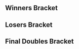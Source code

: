 {{DISPLAYTITLE:Smash Valley VII: ''Melee'' Doubles Bracket}}{{SetGame|melee}}
{{Tabs static
|name1=Overview
|link1=Smash Valley/VII/Melee
|name2=Singles Pools
|link2=Smash Valley/VII/Melee/Singles Pools
|name3=Singles Bracket
|link3=Smash Valley/VII/Melee/Singles Bracket
|name4=Doubles Bracket
|link4=Smash Valley/VII/Melee/Doubles Bracket
|This=4
}}
==Winners Bracket==
{{64DEDoublesWBracketA
|column-width=180
<!-- ROUND 1 -->
|r1m1t1p1=Swedish Delight |r1m1t1p1flag=us
|r1m1t1p2=Hungrybox |r1m1t1p2flag=us |r1m1t1score={{win}}
|r1m1t2p1=Bye |r1m1t2p1flag=
|r1m1t2p2=Bye |r1m1t2p2flag= |r1m1t2score=
|r1m1win=1

|r1m2t1p1=Puddle |r1m2t1p1flag=us
|r1m2t1p2=DudeMatt |r1m2t1p2flag=us |r1m2t1score=2
|r1m2t2p1=BHox |r1m2t2p1flag=us
|r1m2t2p2=Rose |r1m2t2p2flag=us |r1m2t2score=0
|r1m2win=1

|r1m3t1p1=Papa |r1m3t1p1flag=us
|r1m3t1p2=Vincessant |r1m3t1p2flag=us |r1m3t1score=2
|r1m3t2p1=Hopy |r1m3t2p1flag=us
|r1m3t2p2=Arkhipov |r1m3t2p2flag=us |r1m3t2score=0
|r1m3win=1

|r1m4t1p1=JBash |r1m4t1p1flag=us
|r1m4t1p2=MoG |r1m4t1p2flag=us |r1m4t1score=2
|r1m4t2p1=Spork |r1m4t2p1flag=us
|r1m4t2p2=Clean |r1m4t2p2flag=us |r1m4t2score=0
|r1m4win=1

|r1m5t1p1=mayb |r1m5t1p1flag=us
|r1m5t1p2=iBDW |r1m5t1p2flag=us |r1m5t1score={{win}}
|r1m5t2p1=Bye |r1m5t2p1flag=
|r1m5t2p2=Bye |r1m5t2p2flag= |r1m5t2score=
|r1m5win=1

|r1m6t1p1=Ferriswheel |r1m6t1p1flag=us
|r1m6t1p2=Deep Fox |r1m6t1p2flag=us |r1m6t1score=2
|r1m6t2p1=Zad |r1m6t2p1flag=us
|r1m6t2p2=Digitalism |r1m6t2p2flag=us |r1m6t2score=0
|r1m6win=1

|r1m7t1p1=Wenbobular |r1m7t1p1flag=us
|r1m7t1p2=hat |r1m7t1p2flag=us |r1m7t1score=2
|r1m7t2p1=Lax |r1m7t2p1flag=us
|r1m7t2p2=SuperGinger |r1m7t2p2flag=us |r1m7t2score=1
|r1m7win=1

|r1m8t1p1=Majersk21 |r1m8t1p1flag=us
|r1m8t1p2=Naka |r1m8t1p2flag=us |r1m8t1score=2
|r1m8t2p1=Roland |r1m8t2p1flag=us
|r1m8t2p2=Monk |r1m8t2p2flag=us |r1m8t2score=0
|r1m8win=1

|r1m9t1p1=Zain |r1m9t1p1flag=us
|r1m9t1p2=MilkMan |r1m9t1p2flag=us |r1m9t1score={{win}}
|r1m9t2p1=Bye |r1m9t2p1flag=
|r1m9t2p2=Bye |r1m9t2p2flag= |r1m9t2score=
|r1m9win=1

|r1m10t1p1=Skrai |r1m10t1p1flag=us
|r1m10t1p2=Iroh |r1m10t1p2flag=us |r1m10t1score=DQ
|r1m10t2p1=TimKO AF |r1m10t2p1flag=us
|r1m10t2p2=Beanwolf |r1m10t2p2flag=us |r1m10t2score={{win}}
|r1m10win=2

|r1m11t1p1=HomeMadeWaffles |r1m11t1p1flag=us
|r1m11t1p2=FendrickLamar |r1m11t1p2flag=us |r1m11t1score=2
|r1m11t2p1=MurkyWaters |r1m11t2p1flag=us
|r1m11t2p2=nevets |r1m11t2p2flag=us |r1m11t2score=0
|r1m11win=1

|r1m12t1p1=Ganondorf |r1m12t1p1flag=us
|r1m12t1p2=Gerb |r1m12t1p2flag=us |r1m12t1score=2
|r1m12t2p1=uhhiforget |r1m12t2p1flag=us
|r1m12t2p2=Luft |r1m12t2p2flag=us |r1m12t2score=0
|r1m12win=1

|r1m13t1p1=KJH |r1m13t1p1flag=us
|r1m13t1p2=Ginger |r1m13t1p2flag=us |r1m13t1score={{win}}
|r1m13t2p1=Bye |r1m13t2p1flag=
|r1m13t2p2=Bye |r1m13t2p2flag= |r1m13t2score=
|r1m13win=1

|r1m14t1p1=Blue Lantern |r1m14t1p1flag=us
|r1m14t1p2=Kit |r1m14t1p2flag=us |r1m14t1score=2
|r1m14t2p1=TheFonz |r1m14t2p1flag=us
|r1m14t2p2=Slick |r1m14t2p2flag=us |r1m14t2score=0
|r1m14win=1

|r1m15t1p1=TheSWOOPER |r1m15t1p1flag=us
|r1m15t1p2=BIG KID |r1m15t1p2flag=us |r1m15t1score=2
|r1m15t2p1=CaptainGuac |r1m15t2p1flag=us
|r1m15t2p2=A Cable Mosaic |r1m15t2p2flag=us |r1m15t2score=0
|r1m15win=1

|r1m16t1p1=UltimaScout |r1m16t1p1flag=us
|r1m16t1p2=Basic Stitch |r1m16t1p2flag=us |r1m16t1score=2
|r1m16t2p1=Alternative |r1m16t2p1flag=us
|r1m16t2p2=Wolfram |r1m16t2p2flag=us |r1m16t2score=0
|r1m16win=1
|r1m6t1p1char1=marth |r1m6t1p1stock1=3 |r1m6t1p2char1=peach |r1m6t1p2stock1=4
|r1m6t2p1char1=marth |r1m6t2p1stock1=0 |r1m6t2p2char1=marth |r1m6t2p2stock1=0 |r1m6win1=1 |r1m6stage1=Pokémon Stadium
|r1m6t1p1char2=marth |r1m6t1p1stock2=1 |r1m6t1p2char2=peach |r1m6t1p2stock2=1
|r1m6t2p1char2=marth |r1m6t2p1stock2=0 |r1m6t2p2char2=marth |r1m6t2p2stock2=0 |r1m6win2=1 |r1m6stage2=Pokémon Stadium
|r1m6date=February 17, 2018
|r1m6details={{BracketMatchDetails|reddit=|comment=|vod=https://www.youtube.com/watch?v=BjWC5iqZCTQ}}

|r1m17t1p1=Lucky |r1m17t1p1flag=us
|r1m17t1p2=Abate |r1m17t1p2flag=us |r1m17t1score={{win}}
|r1m17t2p1=Bye |r1m17t2p1flag=
|r1m17t2p2=Bye |r1m17t2p2flag= |r1m17t2score=
|r1m17win=1

|r1m18t1p1=Hoborg |r1m18t1p1flag=us
|r1m18t1p2=Slypig |r1m18t1p2flag=us |r1m18t1score=2
|r1m18t2p1=Joker |r1m18t2p1flag=us
|r1m18t2p2=Ears |r1m18t2p2flag=us |r1m18t2score=0
|r1m18win=1

|r1m19t1p1=TheRealThing |r1m19t1p1flag=us
|r1m19t1p2=Figment |r1m19t1p2flag=us |r1m19t1score=2
|r1m19t2p1=Axis |r1m19t2p1flag=us
|r1m19t2p2=Viscky15 |r1m19t2p2flag=us |r1m19t2score=0
|r1m19win=1

|r1m20t1p1=WiLD |r1m20t1p1flag=us
|r1m20t1p2=nerd |r1m20t1p2flag=us |r1m20t1score=2
|r1m20t2p1=Shinnoha |r1m20t2p1flag=us
|r1m20t2p2=Zombozo |r1m20t2p2flag= |r1m20t2score=0
|r1m20win=1

|r1m21t1p1=Hax |r1m21t1p1flag=us
|r1m21t1p2=Milhous |r1m21t1p2flag=us |r1m21t1score={{win}}
|r1m21t2p1=Bye |r1m21t2p1flag=
|r1m21t2p2=Bye |r1m21t2p2flag= |r1m21t2score=
|r1m21win=1

|r1m22t1p1=Fable |r1m22t1p1flag=us
|r1m22t1p2=Relyk |r1m22t1p2flag=us |r1m22t1score=2
|r1m22t2p1=Mayo |r1m22t2p1flag=us
|r1m22t2p2=Obi-Wan Pierogi |r1m22t2p2flag=us |r1m22t2score=0
|r1m22win=1

|r1m23t1p1=Atomsk |r1m23t1p1flag=us
|r1m23t1p2=Tempo |r1m23t1p2flag=us |r1m23t1score=2
|r1m23t2p1=Fujibean |r1m23t2p1flag=us
|r1m23t2p2=Alextrer |r1m23t2p2flag=es |r1m23t2score=0
|r1m23win=1

|r1m24t1p1=Big Wenz |r1m24t1p1flag=us
|r1m24t1p2=Juggleguy |r1m24t1p2flag=us |r1m24t1score=2
|r1m24t2p1=Grim |r1m24t2p1flag=us
|r1m24t2p2=Cruelscotty |r1m24t2p2flag=us |r1m24t2score=0
|r1m24win=1

|r1m25t1p1=lloD |r1m25t1p1flag=us
|r1m25t1p2=Rishi |r1m25t1p2flag=us |r1m25t1score={{win}}
|r1m25t2p1=Bye |r1m25t2p1flag=
|r1m25t2p2=Bye |r1m25t2p2flag= |r1m25t2score=
|r1m25win=1

|r1m26t1p1=Battery |r1m26t1p1flag=us
|r1m26t1p2=Sunny D |r1m26t1p2flag=us |r1m26t1score=0
|r1m26t2p1=Luke Wilson |r1m26t2p1flag=us
|r1m26t2p2=Sp1nda |r1m26t2p2flag=us |r1m26t2score=2
|r1m26win=2

|r1m27t1p1=Qerb |r1m27t1p1flag=us
|r1m27t1p2=bambi |r1m27t1p2flag=us |r1m27t1score=DQ
|r1m27t2p1=Tickle |r1m27t2p1flag=us
|r1m27t2p2=Fiona |r1m27t2p2flag=us |r1m27t2score={{win}}
|r1m27win=2

|r1m28t1p1=2Framez |r1m28t1p1flag=us
|r1m28t1p2=Holiday |r1m28t1p2flag=us |r1m28t1score={{win}}
|r1m28t2p1=dudemanbro |r1m28t2p1flag=us
|r1m28t2p2=Tekashi |r1m28t2p2flag=us |r1m28t2score=DQ
|r1m28win=1

|r1m29t1p1=Boyd |r1m29t1p1flag=us
|r1m29t1p2=Drephen |r1m29t1p2flag=us |r1m29t1score={{win}}
|r1m29t2p1=Bye |r1m29t2p1flag=
|r1m29t2p2=Bye |r1m29t2p2flag= |r1m29t2score=
|r1m29win=1

|r1m30t1p1=BIGDADDYGANON |r1m30t1p1flag=us
|r1m30t1p2=Kevorkian |r1m30t1p2flag=us |r1m30t1score=2
|r1m30t2p1=CAKE |r1m30t2p1flag=us
|r1m30t2p2=Master Sergeon |r1m30t2p2flag=us |r1m30t2score=0
|r1m30win=1

|r1m31t1p1=SluG |r1m31t1p1flag=us
|r1m31t1p2=Bones |r1m31t1p2flag=us |r1m31t1score=2
|r1m31t2p1=Bean |r1m31t2p1flag=us
|r1m31t2p2=Krispy |r1m31t2p2flag=us |r1m31t2score=0
|r1m31win=1

|r1m32t1p1=Kaeon |r1m32t1p1flag=us
|r1m32t1p2=Nightwing |r1m32t1p2flag=us |r1m32t1score=2
|r1m32t2p1=Hunter |r1m32t2p1flag=us
|r1m32t2p2=francis ford copkilla |r1m32t2p2flag=us |r1m32t2score=0
|r1m32win=1

<!-- ROUND 2 -->
|r2m1t1p1=Swedish Delight |r2m1t1p1flag=us
|r2m1t1p2=Hungrybox |r2m1t1p2flag=us |r2m1t1score=2
|r2m1t2p1=Puddle |r2m1t2p1flag=us
|r2m1t2p2=DudeMatt |r2m1t2p2flag=us |r2m1t2score=0
|r2m1win=1

|r2m2t1p1=Papa |r2m2t1p1flag=us
|r2m2t1p2=Vincessant |r2m2t1p2flag=us |r2m2t1score=0
|r2m2t2p1=JBash |r2m2t2p1flag=us
|r2m2t2p2=MoG |r2m2t2p2flag=us |r2m2t2score=2
|r2m2win=2
|r2m2t1p1char1=ic |r2m2t1p1stock1=0 |r2m2t1p2char1=peach |r2m2t1p2stock1=0
|r2m2t2p1char1=marth |r2m2t2p1stock1=1 |r2m2t2p2char1=peach |r2m2t2p2stock1=1 |r2m2win1=2 |r2m2stage1=Final Destination
|r2m2t1p1char2=ic |r2m2t1p1stock2=0 |r2m2t1p2char2=peach |r2m2t1p2stock2=0
|r2m2t2p1char2=marth |r2m2t2p1stock2=3 |r2m2t2p2char2=peach |r2m2t2p2stock2=2 |r2m2win2=2 |r2m2stage2=Battlefield
|r2m2date=February 17, 2018
|r2m2details={{BracketMatchDetails|reddit=|comment=|vod=https://www.youtube.com/watch?v=h6OM27WfaDQ}}

|r2m3t1p1=mayb |r2m3t1p1flag=us
|r2m3t1p2=iBDW |r2m3t1p2flag=us |r2m3t1score=2
|r2m3t2p1=Ferriswheel |r2m3t2p1flag=us
|r2m3t2p2=Deep Fox |r2m3t2p2flag=us |r2m3t2score=0
|r2m3win=1

|r2m4t1p1=Wenbobular |r2m4t1p1flag=us
|r2m4t1p2=hat |r2m4t1p2flag=us |r2m4t1score=2
|r2m4t2p1=Majersk21 |r2m4t2p1flag=us
|r2m4t2p2=Naka |r2m4t2p2flag=us |r2m4t2score=0
|r2m4win=1

|r2m5t1p1=Zain |r2m5t1p1flag=us
|r2m5t1p2=MilkMan |r2m5t1p2flag=us |r2m5t1score=2
|r2m5t2p1=TimKO AF |r2m5t2p1flag=us
|r2m5t2p2=Beanwolf |r2m5t2p2flag=us |r2m5t2score=0
|r2m5win=1

|r2m6t1p1=HomeMadeWaffles |r2m6t1p1flag=us
|r2m6t1p2=FendrickLamar |r2m6t1p2flag=us |r2m6t1score=2
|r2m6t2p1=Ganondorf |r2m6t2p1flag=us
|r2m6t2p2=Gerb |r2m6t2p2flag=us |r2m6t2score=0
|r2m6win=1

|r2m7t1p1=KJH |r2m7t1p1flag=us
|r2m7t1p2=Ginger |r2m7t1p2flag=us |r2m7t1score=2
|r2m7t2p1=Blue Lantern |r2m7t2p1flag=us
|r2m7t2p2=Kit |r2m7t2p2flag=us |r2m7t2score=0
|r2m7win=1

|r2m8t1p1=TheSWOOPER |r2m8t1p1flag=us
|r2m8t1p2=BIG KID |r2m8t1p2flag=us |r2m8t1score=2
|r2m8t2p1=UltimaScout |r2m8t2p1flag=us
|r2m8t2p2=Basic Stitch |r2m8t2p2flag=us |r2m8t2score=0
|r2m8win=1

|r2m9t1p1=Lucky |r2m9t1p1flag=us
|r2m9t1p2=Abate |r2m9t1p2flag=us |r2m9t1score=2
|r2m9t2p1=Hoborg |r2m9t2p1flag=us
|r2m9t2p2=Slypig |r2m9t2p2flag=us |r2m9t2score=0
|r2m9win=1
|r2m9t1p1char1=fox |r2m9t1p1stock1=2 |r2m9t1p2char1=luigi |r2m9t1p2stock1=2
|r2m9t2p1char1=luigi |r2m9t2p1stock1=0 |r2m9t2p2char1=falco |r2m9t2p2stock1=0 |r2m9win1=1 |r2m9stage1=Dream Land
|r2m9t1p1char2=fox |r2m9t1p1stock2=3 |r2m9t1p2char2=luigi |r2m9t1p2stock2=3
|r2m9t2p1char2=luigi |r2m9t2p1stock2=0 |r2m9t2p2char2=falco |r2m9t2p2stock2=0 |r2m9win2=1 |r2m9stage2=Final Destination
|r2m9date=February 17, 2018
|r2m9details={{BracketMatchDetails|reddit=|comment=|vod=https://www.youtube.com/watch?v=vEHgrYQaBzg}}

|r2m10t1p1=TheRealThing |r2m10t1p1flag=us
|r2m10t1p2=Figment |r2m10t1p2flag=us |r2m10t1score=2
|r2m10t2p1=WiLD |r2m10t2p1flag=us
|r2m10t2p2=nerd |r2m10t2p2flag=us |r2m10t2score=0
|r2m10win=1

|r2m11t1p1=Hax |r2m11t1p1flag=us
|r2m11t1p2=Milhous |r2m11t1p2flag=us |r2m11t1score=DQ
|r2m11t2p1=Fable |r2m11t2p1flag=us
|r2m11t2p2=Relyk |r2m11t2p2flag=us |r2m11t2score={{win}}
|r2m11win=2

|r2m12t1p1=Atomsk |r2m12t1p1flag=us
|r2m12t1p2=Tempo |r2m12t1p2flag=us |r2m12t1score=2
|r2m12t2p1=Big Wenz |r2m12t2p1flag=us
|r2m12t2p2=Juggleguy |r2m12t2p2flag=us |r2m12t2score=0
|r2m12win=1
|r2m12t1p1char1=puff |r2m12t1p1stock1=1 |r2m12t1p2char1=sheik |r2m12t1p2stock1=1
|r2m12t2p1char1=fox |r2m12t2p1stock1=0 |r2m12t2p2char1=cf |r2m12t2p2stock1=0 |r2m12win1=1 |r2m12stage1=Yoshi's Story
|r2m12t1p1char2=puff |r2m12t1p1stock2=2 |r2m12t1p2char2=sheik |r2m12t1p2stock2=1
|r2m12t2p1char2=fox |r2m12t2p1stock2=0 |r2m12t2p2char2=cf |r2m12t2p2stock2=0 |r2m12win2=1 |r2m12stage2=Pokémon Stadium
|r2m12date=February 17, 2018
|r2m12details={{BracketMatchDetails|reddit=|comment=|vod=https://www.youtube.com/watch?v=WFQMZBbZjzE}}

|r2m13t1p1=lloD |r2m13t1p1flag=us
|r2m13t1p2=Rishi |r2m13t1p2flag=us |r2m13t1score=2
|r2m13t2p1=Luke Wilson |r2m13t2p1flag=us
|r2m13t2p2=Sp1nda |r2m13t2p2flag=us |r2m13t2score=0
|r2m13win=1

|r2m14t1p1=Tickle |r2m14t1p1flag=us
|r2m14t1p2=Fiona |r2m14t1p2flag=us |r2m14t1score=1
|r2m14t2p1=2Framez |r2m14t2p1flag=us
|r2m14t2p2=Holiday |r2m14t2p2flag=us |r2m14t2score=2
|r2m14win=2

|r2m15t1p1=Boyd |r2m15t1p1flag=us
|r2m15t1p2=Drephen |r2m15t1p2flag=us |r2m15t1score=2
|r2m15t2p1=BIGDADDYGANON |r2m15t2p1flag=us
|r2m15t2p2=Kevorkian |r2m15t2p2flag=us |r2m15t2score=0
|r2m15win=1

|r2m16t1p1=SluG |r2m16t1p1flag=us
|r2m16t1p2=Bones |r2m16t1p2flag=us |r2m16t1score=1
|r2m16t2p1=Kaeon |r2m16t2p1flag=us
|r2m16t2p2=Nightwing |r2m16t2p2flag=us |r2m16t2score=2
|r2m16win=2

<!-- ROUND 3 -->
|r3m1t1p1=Swedish Delight |r3m1t1p1flag=us
|r3m1t1p2=Hungrybox |r3m1t1p2flag=us |r3m1t1score=2
|r3m1t2p1=JBash |r3m1t2p1flag=us
|r3m1t2p2=MoG |r3m1t2p2flag=us |r3m1t2score=0
|r3m1win=1

|r3m2t1p1=mayb |r3m2t1p1flag=us
|r3m2t1p2=iBDW |r3m2t1p2flag=us |r3m2t1score=2
|r3m2t2p1=Wenbobular |r3m2t2p1flag=us
|r3m2t2p2=hat |r3m2t2p2flag=us |r3m2t2score=1
|r3m2win=1
|r3m2t1p1char1=peach |r3m2t1p1stock1=2 |r3m2t1p2char1=fox |r3m2t1p2stock1=0
|r3m2t2p1char1=fox |r3m2t2p1stock1=0 |r3m2t2p2char1=sheik |r3m2t2p2stock1=0 |r3m2win1=1 |r3m2stage1=Battlefield
|r3m2t1p1char2=peach |r3m2t1p1stock2=0 |r3m2t1p2char2=fox |r3m2t1p2stock2=0
|r3m2t2p1char2=fox |r3m2t2p1stock2=1 |r3m2t2p2char2=sheik |r3m2t2p2stock2=2 |r3m2win2=2 |r3m2stage2=Battlefield
|r3m2t1p1char3=peach |r3m2t1p1stock3=1 |r3m2t1p2char3=fox |r3m2t1p2stock3=1
|r3m2t2p1char3=fox |r3m2t2p1stock3=0 |r3m2t2p2char3=sheik |r3m2t2p2stock3=0 |r3m2win3=1 |r3m2stage3=Dream Land
|r3m2date=February 17, 2018
|r3m2details={{BracketMatchDetails|reddit=|comment=|vod=https://www.youtube.com/watch?v=LqS7isgh4JA}}

|r3m3t1p1=Zain |r3m3t1p1flag=us
|r3m3t1p2=MilkMan |r3m3t1p2flag=us |r3m3t1score=2
|r3m3t2p1=HomeMadeWaffles |r3m3t2p1flag=us
|r3m3t2p2=FendrickLamar |r3m3t2p2flag=us |r3m3t2score=0
|r3m3win=1
|r3m3t1p1char1=marth |r3m3t1p1stock1=1 |r3m3t1p2char1=fox |r3m3t1p2stock1=1
|r3m3t2p1char1=fox |r3m3t2p1stock1=0 |r3m3t2p2char1=marth |r3m3t2p2stock1=0 |r3m3win1=1 |r3m3stage1=Final Destination
|r3m3t1p1char2=marth |r3m3t1p1stock2=1 |r3m3t1p2char2=fox |r3m3t1p2stock2=2
|r3m3t2p1char2=fox |r3m3t2p1stock2=0 |r3m3t2p2char2=marth |r3m3t2p2stock2=0 |r3m3win2=1 |r3m3stage2=Yoshi's Story
|r3m3date=February 17, 2018
|r3m3details={{BracketMatchDetails|reddit=|comment=|vod=https://www.youtube.com/watch?v=5uRHfOOZVQM}}

|r3m4t1p1=KJH |r3m4t1p1flag=us
|r3m4t1p2=Ginger |r3m4t1p2flag=us |r3m4t1score=2
|r3m4t2p1=TheSWOOPER |r3m4t2p1flag=us
|r3m4t2p2=BIG KID |r3m4t2p2flag=us |r3m4t2score=0
|r3m4win=1

|r3m5t1p1=Lucky |r3m5t1p1flag=us
|r3m5t1p2=Abate |r3m5t1p2flag=us |r3m5t1score=2
|r3m5t2p1=TheRealThing |r3m5t2p1flag=us
|r3m5t2p2=Figment |r3m5t2p2flag=us |r3m5t2score=1
|r3m5win=1

|r3m6t1p1=Fable |r3m6t1p1flag=us
|r3m6t1p2=Relyk |r3m6t1p2flag=us |r3m6t1score=0
|r3m6t2p1=Atomsk |r3m6t2p1flag=us
|r3m6t2p2=Tempo |r3m6t2p2flag=us |r3m6t2score=2
|r3m6win=2

|r3m7t1p1=lloD |r3m7t1p1flag=us
|r3m7t1p2=Rishi |r3m7t1p2flag=us |r3m7t1score=2
|r3m7t2p1=2Framez |r3m7t2p1flag=us
|r3m7t2p2=Holiday |r3m7t2p2flag=us |r3m7t2score=0
|r3m7win=1

|r3m8t1p1=Boyd |r3m8t1p1flag=us
|r3m8t1p2=Drephen |r3m8t1p2flag=us |r3m8t1score=1
|r3m8t2p1=Kaeon |r3m8t2p1flag=us
|r3m8t2p2=Nightwing |r3m8t2p2flag=us |r3m8t2score=2
|r3m8win=2

<!-- ROUND 4 -->
|r4m1t1p1=Swedish Delight |r4m1t1p1flag=us
|r4m1t1p2=Hungrybox |r4m1t1p2flag=us |r4m1t1score=2
|r4m1t2p1=mayb |r4m1t2p1flag=us
|r4m1t2p2=iBDW |r4m1t2p2flag=us |r4m1t2score=0
|r4m1win=1
|r4m1t1p1char1=sheik |r4m1t1p1stock1=2 |r4m1t1p2char1=puff |r4m1t1p2stock1=0
|r4m1t2p1char1=peach |r4m1t2p1stock1=0 |r4m1t2p2char1=fox |r4m1t2p2stock1=0 |r4m1win1=1 |r4m1stage1=Battlefield
|r4m1t1p1char2=sheik |r4m1t1p1stock2=1 |r4m1t1p2char2=puff |r4m1t1p2stock2=2
|r4m1t2p1char2=peach |r4m1t2p1stock2=0 |r4m1t2p2char2=fox |r4m1t2p2stock2=0 |r4m1win2=1 |r4m1stage2=Pokémon Stadium
|r4m1date=February 17, 2018
|r4m1details={{BracketMatchDetails|reddit=|comment=|vod=https://www.youtube.com/watch?v=zTXaKPlMlPk}}

|r4m2t1p1=Zain |r4m2t1p1flag=us
|r4m2t1p2=MilkMan |r4m2t1p2flag=us |r4m2t1score=2
|r4m2t2p1=KJH |r4m2t2p1flag=us
|r4m2t2p2=Ginger |r4m2t2p2flag=us |r4m2t2score=1
|r4m2win=1
|r4m2t1p1char1=marth |r4m2t1p1stock1=0 |r4m2t1p2char1=fox |r4m2t1p2stock1=0
|r4m2t2p1char1=fox |r4m2t2p1stock1=2 |r4m2t2p2char1=falco |r4m2t2p2stock1=1 |r4m2win1=2 |r4m2stage1=Pokémon Stadium
|r4m2t1p1char2=marth |r4m2t1p1stock2=1 |r4m2t1p2char2=fox |r4m2t1p2stock2=2
|r4m2t2p1char2=fox |r4m2t2p1stock2=0 |r4m2t2p2char2=falco |r4m2t2p2stock2=0 |r4m2win2=1 |r4m2stage2=Yoshi's Story
|r4m2t1p1char3=marth |r4m2t1p1stock3=2 |r4m2t1p2char3=fox |r4m2t1p2stock3=2
|r4m2t2p1char3=fox |r4m2t2p1stock3=0 |r4m2t2p2char3=falco |r4m2t2p2stock3=0 |r4m2win3=1 |r4m2stage3=Battlefield
|r4m2date=February 17, 2018
|r4m2details={{BracketMatchDetails|reddit=|comment=|vod=https://www.youtube.com/watch?v=5WJVj4gyjB8}}

|r4m3t1p1=Lucky |r4m3t1p1flag=us
|r4m3t1p2=Abate |r4m3t1p2flag=us |r4m3t1score=2
|r4m3t2p1=Atomsk |r4m3t2p1flag=us
|r4m3t2p2=Tempo |r4m3t2p2flag=us |r4m3t2score=0
|r4m3win=1
|r4m3t1p1char1=fox |r4m3t1p1stock1=2 |r4m3t1p2char1=luigi |r4m3t1p2stock1=2
|r4m3t2p1char1=puff |r4m3t2p1stock1=0 |r4m3t2p2char1=sheik |r4m3t2p2stock1=0 |r4m3win1=1 |r4m3stage1=Pokémon Stadium
|r4m3t1p1char2=fox |r4m3t1p1stock2=2 |r4m3t1p2char2=luigi |r4m3t1p2stock2=3
|r4m3t2p1char2=puff |r4m3t2p1stock2=0 |r4m3t2p2char2=sheik |r4m3t2p2stock2=0 |r4m3win2=1 |r4m3stage2=Battlefield
|r4m3date=February 17, 2018
|r4m3details={{BracketMatchDetails|reddit=|comment=|vod=https://www.youtube.com/watch?v=niEPvIfQBFE}}

|r4m4t1p1=lloD |r4m4t1p1flag=us
|r4m4t1p2=Rishi |r4m4t1p2flag=us |r4m4t1score=2
|r4m4t2p1=Kaeon |r4m4t2p1flag=us
|r4m4t2p2=Nightwing |r4m4t2p2flag=us |r4m4t2score=0
|r4m4win=1
|r4m4t1p1char1=peach |r4m4t1p1stock1=2 |r4m4t1p2char1=marth |r4m4t1p2stock1=3
|r4m4t2p1char1=fox |r4m4t2p1stock1=0 |r4m4t2p2char1=ganon |r4m4t2p2stock1=0 |r4m4win1=1 |r4m4stage1=Pokémon Stadium
|r4m4t1p1char2=peach |r4m4t1p1stock2=2 |r4m4t1p2char2=marth |r4m4t1p2stock2=1
|r4m4t2p1char2=fox |r4m4t2p1stock2=0 |r4m4t2p2char2=ganon |r4m4t2p2stock2=0 |r4m4win2=1 |r4m4stage2=Battlefield
|r4m4date=February 17, 2018
|r4m4details={{BracketMatchDetails|reddit=|comment=|vod=https://www.youtube.com/watch?v=EKIe4FRvYzM}}

<!-- ROUND 5 -->
|r5m1t1p1=Swedish Delight |r5m1t1p1flag=us
|r5m1t1p2=Hungrybox |r5m1t1p2flag=us |r5m1t1score=3
|r5m1t2p1=Zain |r5m1t2p1flag=us
|r5m1t2p2=MilkMan |r5m1t2p2flag=us |r5m1t2score=1
|r5m1win=1
|r5m1t1p1char1=sheik |r5m1t1p1stock1=2 |r5m1t1p2char1=puff |r5m1t1p2stock1=2
|r5m1t2p1char1=marth |r5m1t2p1stock1=0 |r5m1t2p2char1=fox |r5m1t2p2stock1=0 |r5m1win1=1 |r5m1stage1=Final Destination
|r5m1t1p1char2=sheik |r5m1t1p1stock2=1 |r5m1t1p2char2=puff |r5m1t1p2stock2=1
|r5m1t2p1char2=marth |r5m1t2p1stock2=0 |r5m1t2p2char2=fox |r5m1t2p2stock2=0 |r5m1win2=1 |r5m1stage2=Yoshi's Story
|r5m1t1p1char3=sheik |r5m1t1p1stock3=0 |r5m1t1p2char3=puff |r5m1t1p2stock3=0
|r5m1t2p1char3=marth |r5m1t2p1stock3=2 |r5m1t2p2char3=fox |r5m1t2p2stock3=1 |r5m1win3=2 |r5m1stage3=Pokémon Stadium
|r5m1t1p1char4=sheik |r5m1t1p1stock4=2 |r5m1t1p2char4=puff |r5m1t1p2stock4=2
|r5m1t2p1char4=marth |r5m1t2p1stock4=0 |r5m1t2p2char4=fox |r5m1t2p2stock4=0 |r5m1win4=1 |r5m1stage4=Dream Land
|r5m1date=February 17, 2018
|r5m1details={{BracketMatchDetails|reddit=|comment=|vod=https://www.youtube.com/watch?v=bChp6CzDBTw}}

|r5m2t1p1=Lucky |r5m2t1p1flag=us
|r5m2t1p2=Abate |r5m2t1p2flag=us |r5m2t1score=3
|r5m2t2p1=lloD |r5m2t2p1flag=us
|r5m2t2p2=Rishi |r5m2t2p2flag=us |r5m2t2score=1
|r5m2win=1
|r5m2t1p1char1=fox |r5m2t1p1stock1=1 |r5m2t1p2char1=luigi |r5m2t1p2stock1=1
|r5m2t2p1char1=peach |r5m2t2p1stock1=0 |r5m2t2p2char1=marth |r5m2t2p2stock1=0 |r5m2win1=1 |r5m2stage1=Battlefield
|r5m2t1p1char2=fox |r5m2t1p1stock2=1 |r5m2t1p2char2=luigi |r5m2t1p2stock2=0
|r5m2t2p1char2=peach |r5m2t2p1stock2=0 |r5m2t2p2char2=marth |r5m2t2p2stock2=0 |r5m2win2=1 |r5m2stage2=Dream Land
|r5m2t1p1char3=fox |r5m2t1p1stock3=0 |r5m2t1p2char3=luigi |r5m2t1p2stock3=0
|r5m2t2p1char3=peach |r5m2t2p1stock3=2 |r5m2t2p2char3=marth |r5m2t2p2stock3=1 |r5m2win3=2 |r5m2stage3=Dream Land
|r5m2t1p1char4=fox |r5m2t1p1stock4=2 |r5m2t1p2char4=luigi |r5m2t1p2stock4=3
|r5m2t2p1char4=peach |r5m2t2p1stock4=0 |r5m2t2p2char4=marth |r5m2t2p2stock4=0 |r5m2win4=1 |r5m2stage4=Pokémon Stadium
|r5m2date=February 17, 2018
|r5m2details={{BracketMatchDetails|reddit=|comment=|vod=https://www.youtube.com/watch?v=GT5eRzTgPT0}}
}}
==Losers Bracket==
{{64DEDoublesLBracketSmwA
|column-width=175
|tourneylink=Smash Valley/VII/Melee
|tourneyname=Smash Valley VII
|l1placement=49-64
|l2placement=33-48
|l3placement=25-32
|l4placement=17-24
|l5placement=13-16
|l6placement=9-12
|l7placement=7-8
|l8placement=5-6

<!-- ROUND 1 -->
|l1m1t1p1=Bye |l1m1t1p1flag=
|l1m1t1p2=Bye |l1m1t1p2flag= |l1m1t1score=
|l1m1t2p1=BHox |l1m1t2p1flag=us
|l1m1t2p2=Rose |l1m1t2p2flag=us |l1m1t2score={{win}}
|l1m1win=2

|l1m2t1p1=Hopy |l1m2t1p1flag=us
|l1m2t1p2=Arkhipov |l1m2t1p2flag=us |l1m2t1score=0
|l1m2t2p1=Spork |l1m2t2p1flag=us
|l1m2t2p2=Clean |l1m2t2p2flag=us |l1m2t2score=2
|l1m2win=2

|l1m3t1p1=Bye |l1m3t1p1flag=
|l1m3t1p2=Bye |l1m3t1p2flag= |l1m3t1score=
|l1m3t2p1=Zad |l1m3t2p1flag=us
|l1m3t2p2=Digitalism |l1m3t2p2flag=us |l1m3t2score={{win}}
|l1m3win=2

|l1m4t1p1=Lax |l1m4t1p1flag=us
|l1m4t1p2=SuperGinger |l1m4t1p2flag=us |l1m4t1score=2
|l1m4t2p1=Roland |l1m4t2p1flag=us
|l1m4t2p2=Monk |l1m4t2p2flag=us |l1m4t2score=0
|l1m4win=1

|l1m5t1p1=Bye |l1m5t1p1flag=
|l1m5t1p2=Bye |l1m5t1p2flag= |l1m5t1score=
|l1m5t2p1=Skrai |l1m5t2p1flag=us
|l1m5t2p2=Iroh |l1m5t2p2flag=us |l1m5t2score={{win}}
|l1m5win=2

|l1m6t1p1=MurkyWaters |l1m6t1p1flag=us
|l1m6t1p2=nevets |l1m6t1p2flag=us |l1m6t1score=2
|l1m6t2p1=uhhiforget |l1m6t2p1flag=us
|l1m6t2p2=Luft |l1m6t2p2flag=us |l1m6t2score=0
|l1m6win=1

|l1m7t1p1=Bye |l1m7t1p1flag=
|l1m7t1p2=Bye |l1m7t1p2flag= |l1m7t1score=
|l1m7t2p1=TheFonz |l1m7t2p1flag=us
|l1m7t2p2=Slick |l1m7t2p2flag=us |l1m7t2score={{win}}
|l1m7win=2

|l1m8t1p1=CaptainGuac |l1m8t1p1flag=us
|l1m8t1p2=A Cable Mosaic |l1m8t1p2flag=us |l1m8t1score=0
|l1m8t2p1=Alternative |l1m8t2p1flag=us
|l1m8t2p2=Wolfram |l1m8t2p2flag=us |l1m8t2score=2
|l1m8win=2

|l1m9t1p1=Bye |l1m9t1p1flag=
|l1m9t1p2=Bye |l1m9t1p2flag= |l1m9t1score=
|l1m9t2p1=Joker |l1m9t2p1flag=us
|l1m9t2p2=Ears |l1m9t2p2flag=us |l1m9t2score={{win}}
|l1m9win=2

|l1m10t1p1=Axis |l1m10t1p1flag=us
|l1m10t1p2=Viscky15 |l1m10t1p2flag=us |l1m10t1score=2
|l1m10t2p1=Shinnoha |l1m10t2p1flag=us
|l1m10t2p2=Zombozo |l1m10t2p2flag= |l1m10t2score=0
|l1m10win=1

|l1m11t1p1=Bye |l1m11t1p1flag=
|l1m11t1p2=Bye |l1m11t1p2flag= |l1m11t1score=
|l1m11t2p1=Mayo |l1m11t2p1flag=us
|l1m11t2p2=Obi-Wan Pierogi |l1m11t2p2flag=us |l1m11t2score={{win}}
|l1m11win=2

|l1m12t1p1=Fujibean |l1m12t1p1flag=us
|l1m12t1p2=Alextrer |l1m12t1p2flag=es |l1m12t1score=2
|l1m12t2p1=Grim |l1m12t2p1flag=us
|l1m12t2p2=Cruelscotty |l1m12t2p2flag=us |l1m12t2score=0
|l1m12win=1

|l1m13t1p1=Bye |l1m13t1p1flag=
|l1m13t1p2=Bye |l1m13t1p2flag= |l1m13t1score=
|l1m13t2p1=Battery |l1m13t2p1flag=us
|l1m13t2p2=Sunny D |l1m13t2p2flag=us |l1m13t2score={{win}}
|l1m13win=2

|l1m14t1p1=Qerb |l1m14t1p1flag=us
|l1m14t1p2=bambi |l1m14t1p2flag=us |l1m14t1score={{win}}
|l1m14t2p1=dudemanbro |l1m14t2p1flag=us
|l1m14t2p2=Tekashi |l1m14t2p2flag=us |l1m14t2score=DQ
|l1m14win=1

|l1m15t1p1=Bye |l1m15t1p1flag=
|l1m15t1p2=Bye |l1m15t1p2flag= |l1m15t1score=
|l1m15t2p1=CAKE |l1m15t2p1flag=us
|l1m15t2p2=Master Sergeon |l1m15t2p2flag=us |l1m15t2score={{win}}
|l1m15win=2

|l1m16t1p1=Bean |l1m16t1p1flag=us
|l1m16t1p2=Krispy |l1m16t1p2flag=us |l1m16t1score=2
|l1m16t2p1=Hunter |l1m16t2p1flag=us
|l1m16t2p2=francis ford copkilla |l1m16t2p2flag=us |l1m16t2score=1
|l1m16win=1

<!-- ROUND 2 -->
|l2m1t1p1=SluG |l2m1t1p1flag=us
|l2m1t1p2=Bones |l2m1t1p2flag=us |l2m1t1score=2
|l2m1t2p1=BHox |l2m1t2p1flag=us
|l2m1t2p2=Rose |l2m1t2p2flag=us |l2m1t2score=1
|l2m1win=1

|l2m2t1p1=BIGDADDYGANON |l2m2t1p1flag=us
|l2m2t1p2=Kevorkian |l2m2t1p2flag=us |l2m2t1score=2
|l2m2t2p1=Spork |l2m2t2p1flag=us
|l2m2t2p2=Clean |l2m2t2p2flag=us |l2m2t2score=0
|l2m2win=1

|l2m3t1p1=Tickle |l2m3t1p1flag=us
|l2m3t1p2=Fiona |l2m3t1p2flag=us |l2m3t1score=2
|l2m3t2p1=Zad |l2m3t2p1flag=us
|l2m3t2p2=Digitalism |l2m3t2p2flag=us |l2m3t2score=0
|l2m3win=1

|l2m4t1p1=Luke Wilson |l2m4t1p1flag=us
|l2m4t1p2=Sp1nda |l2m4t1p2flag=us |l2m4t1score=1
|l2m4t2p1=Lax |l2m4t2p1flag=us
|l2m4t2p2=SuperGinger |l2m4t2p2flag=us |l2m4t2score=2
|l2m4win=2

|l2m5t1p1=Big Wenz |l2m5t1p1flag=us
|l2m5t1p2=Juggleguy |l2m5t1p2flag=us |l2m5t1score={{win}}
|l2m5t2p1=Skrai |l2m5t2p1flag=us
|l2m5t2p2=Iroh |l2m5t2p2flag=us |l2m5t2score=DQ
|l2m5win=1

|l2m6t1p1=Hax |l2m6t1p1flag=us
|l2m6t1p2=Milhous |l2m6t1p2flag=us |l2m6t1score=DQ
|l2m6t2p1=MurkyWaters |l2m6t2p1flag=us
|l2m6t2p2=nevets |l2m6t2p2flag=us |l2m6t2score={{win}}
|l2m6win=2

|l2m7t1p1=WiLD |l2m7t1p1flag=us
|l2m7t1p2=nerd |l2m7t1p2flag=us |l2m7t1score=2
|l2m7t2p1=TheFonz |l2m7t2p1flag=us
|l2m7t2p2=Slick |l2m7t2p2flag=us |l2m7t2score=0
|l2m7win=1

|l2m8t1p1=Hoborg |l2m8t1p1flag=us
|l2m8t1p2=Slypig |l2m8t1p2flag=us |l2m8t1score=2
|l2m8t2p1=Alternative |l2m8t2p1flag=us
|l2m8t2p2=Wolfram |l2m8t2p2flag=us |l2m8t2score=0
|l2m8win=1

|l2m9t1p1=UltimaScout |l2m9t1p1flag=us
|l2m9t1p2=Basic Stitch |l2m9t1p2flag=us |l2m9t1score=2
|l2m9t2p1=Joker |l2m9t2p1flag=us
|l2m9t2p2=Ears |l2m9t2p2flag=us |l2m9t2score=0
|l2m9win=1

|l2m10t1p1=Blue Lantern |l2m10t1p1flag=us
|l2m10t1p2=Kit |l2m10t1p2flag=us |l2m10t1score=2
|l2m10t2p1=Axis |l2m10t2p1flag=us
|l2m10t2p2=Viscky15 |l2m10t2p2flag=us |l2m10t2score=0
|l2m10win=1

|l2m11t1p1=Ganondorf |l2m11t1p1flag=us
|l2m11t1p2=Gerb |l2m11t1p2flag=us |l2m11t1score=2
|l2m11t2p1=Mayo |l2m11t2p1flag=us
|l2m11t2p2=Obi-Wan Pierogi |l2m11t2p2flag=us |l2m11t2score=0
|l2m11win=1

|l2m12t1p1=TimKO AF |l2m12t1p1flag=us
|l2m12t1p2=Beanwolf |l2m12t1p2flag=us |l2m12t1score=2
|l2m12t2p1=Fujibean |l2m12t2p1flag=us
|l2m12t2p2=Alextrer |l2m12t2p2flag=es |l2m12t2score=1
|l2m12win=1

|l2m13t1p1=Majersk21 |l2m13t1p1flag=us
|l2m13t1p2=Naka |l2m13t1p2flag=us |l2m13t1score=0
|l2m13t2p1=Battery |l2m13t2p1flag=us
|l2m13t2p2=Sunny D |l2m13t2p2flag=us |l2m13t2score=2
|l2m13win=2

|l2m14t1p1=Ferriswheel |l2m14t1p1flag=us
|l2m14t1p2=Deep Fox |l2m14t1p2flag=us |l2m14t1score={{win}}
|l2m14t2p1=Qerb |l2m14t2p1flag=us
|l2m14t2p2=bambi |l2m14t2p2flag=us |l2m14t2score=DQ
|l2m14win=1

|l2m15t1p1=Papa |l2m15t1p1flag=us
|l2m15t1p2=Vincessant |l2m15t1p2flag=us |l2m15t1score=2
|l2m15t2p1=CAKE |l2m15t2p1flag=us
|l2m15t2p2=Master Sergeon |l2m15t2p2flag=us |l2m15t2score=0
|l2m15win=1

|l2m16t1p1=Puddle |l2m16t1p1flag=us
|l2m16t1p2=DudeMatt |l2m16t1p2flag=us |l2m16t1score=2
|l2m16t2p1=Bean |l2m16t2p1flag=us
|l2m16t2p2=Krispy |l2m16t2p2flag=us |l2m16t2score=0
|l2m16win=1

<!-- ROUND 3 -->
|l3m1t1p1=SluG |l3m1t1p1flag=us
|l3m1t1p2=Bones |l3m1t1p2flag=us |l3m1t1score=2
|l3m1t2p1=BIGDADDYGANON |l3m1t2p1flag=us
|l3m1t2p2=Kevorkian |l3m1t2p2flag=us |l3m1t2score=0
|l3m1win=1

|l3m2t1p1=Tickle |l3m2t1p1flag=us
|l3m2t1p2=Fiona |l3m2t1p2flag=us |l3m2t1score=0
|l3m2t2p1=Lax |l3m2t2p1flag=us
|l3m2t2p2=SuperGinger |l3m2t2p2flag=us |l3m2t2score=2
|l3m2win=2

|l3m3t1p1=Big Wenz |l3m3t1p1flag=us
|l3m3t1p2=Juggleguy |l3m3t1p2flag=us |l3m3t1score=2
|l3m3t2p1=MurkyWaters |l3m3t2p1flag=us
|l3m3t2p2=nevets |l3m3t2p2flag=us |l3m3t2score=0
|l3m3win=1

|l3m4t1p1=WiLD |l3m4t1p1flag=us
|l3m4t1p2=nerd |l3m4t1p2flag=us |l3m4t1score=2
|l3m4t2p1=Hoborg |l3m4t2p1flag=us
|l3m4t2p2=Slypig |l3m4t2p2flag=us |l3m4t2score=1
|l3m4win=1

|l3m5t1p1=UltimaScout |l3m5t1p1flag=us
|l3m5t1p2=Basic Stitch |l3m5t1p2flag=us |l3m5t1score=2
|l3m5t2p1=Blue Lantern |l3m5t2p1flag=us
|l3m5t2p2=Kit |l3m5t2p2flag=us |l3m5t2score=0
|l3m5win=1

|l3m6t1p1=Ganondorf |l3m6t1p1flag=us
|l3m6t1p2=Gerb |l3m6t1p2flag=us |l3m6t1score=2
|l3m6t2p1=TimKO AF |l3m6t2p1flag=us
|l3m6t2p2=Beanwolf |l3m6t2p2flag=us |l3m6t2score=0
|l3m6win=1

|l3m7t1p1=Battery |l3m7t1p1flag=us
|l3m7t1p2=Sunny D |l3m7t1p2flag=us |l3m7t1score=1
|l3m7t2p1=Ferriswheel |l3m7t2p1flag=us
|l3m7t2p2=Deep Fox |l3m7t2p2flag=us |l3m7t2score=2
|l3m7win=2

|l3m8t1p1=Papa |l3m8t1p1flag=us
|l3m8t1p2=Vincessant |l3m8t1p2flag=us |l3m8t1score=0
|l3m8t2p1=Puddle |l3m8t2p1flag=us
|l3m8t2p2=DudeMatt |l3m8t2p2flag=us |l3m8t2score=2
|l3m8win=2

<!-- ROUND 4 -->
|l4m1t1p1=TheSWOOPER |l4m1t1p1flag=us
|l4m1t1p2=BIG KID |l4m1t1p2flag=us |l4m1t1score=2
|l4m1t2p1=SluG |l4m1t2p1flag=us
|l4m1t2p2=Bones |l4m1t2p2flag=us |l4m1t2score=0
|l4m1win=1

|l4m2t1p1=HomeMadeWaffles |l4m2t1p1flag=us
|l4m2t1p2=FendrickLamar |l4m2t1p2flag=us |l4m2t1score=2
|l4m2t2p1=Lax |l4m2t2p1flag=us
|l4m2t2p2=SuperGinger |l4m2t2p2flag=us |l4m2t2score=1
|l4m2win=1

|l4m3t1p1=Wenbobular |l4m3t1p1flag=us
|l4m3t1p2=hat |l4m3t1p2flag=us |l4m3t1score=1
|l4m3t2p1=Big Wenz |l4m3t2p1flag=us
|l4m3t2p2=Juggleguy |l4m3t2p2flag=us |l4m3t2score=2
|l4m3win=2

|l4m4t1p1=JBash |l4m4t1p1flag=us
|l4m4t1p2=MoG |l4m4t1p2flag=us |l4m4t1score=2
|l4m4t2p1=WiLD |l4m4t2p1flag=us
|l4m4t2p2=nerd |l4m4t2p2flag=us |l4m4t2score=0
|l4m4win=1

|l4m5t1p1=Boyd |l4m5t1p1flag=us
|l4m5t1p2=Drephen |l4m5t1p2flag=us |l4m5t1score=2
|l4m5t2p1=UltimaScout |l4m5t2p1flag=us
|l4m5t2p2=Basic Stitch |l4m5t2p2flag=us |l4m5t2score=1
|l4m5win=1

|l4m6t1p1=2Framez |l4m6t1p1flag=us
|l4m6t1p2=Holiday |l4m6t1p2flag=us |l4m6t1score=2
|l4m6t2p1=Ganondorf |l4m6t2p1flag=us
|l4m6t2p2=Gerb |l4m6t2p2flag=us |l4m6t2score=0
|l4m6win=1

|l4m7t1p1=Fable |l4m7t1p1flag=us
|l4m7t1p2=Relyk |l4m7t1p2flag=us |l4m7t1score=1
|l4m7t2p1=Ferriswheel |l4m7t2p1flag=us
|l4m7t2p2=Deep Fox |l4m7t2p2flag=us |l4m7t2score=2
|l4m7win=2

|l4m8t1p1=TheRealThing |l4m8t1p1flag=us
|l4m8t1p2=Figment |l4m8t1p2flag=us |l4m8t1score=2
|l4m8t2p1=Puddle |l4m8t2p1flag=us
|l4m8t2p2=DudeMatt |l4m8t2p2flag=us |l4m8t2score=0
|l4m8win=1

<!-- ROUND 5 -->
|l5m1t1p1=TheSWOOPER |l5m1t1p1flag=us
|l5m1t1p2=BIG KID |l5m1t1p2flag=us |l5m1t1score=2
|l5m1t2p1=HomeMadeWaffles |l5m1t2p1flag=us
|l5m1t2p2=FendrickLamar |l5m1t2p2flag=us |l5m1t2score=1
|l5m1win=1

|l5m2t1p1=Big Wenz |l5m2t1p1flag=us
|l5m2t1p2=Juggleguy |l5m2t1p2flag=us |l5m2t1score=1
|l5m2t2p1=JBash |l5m2t2p1flag=us
|l5m2t2p2=MoG |l5m2t2p2flag=us |l5m2t2score=2
|l5m2win=2

|l5m3t1p1=Boyd |l5m3t1p1flag=us
|l5m3t1p2=Drephen |l5m3t1p2flag=us |l5m3t1score=2
|l5m3t2p1=2Framez |l5m3t2p1flag=us
|l5m3t2p2=Holiday |l5m3t2p2flag=us |l5m3t2score=0
|l5m3win=1

|l5m4t1p1=Ferriswheel |l5m4t1p1flag=us
|l5m4t1p2=Deep Fox |l5m4t1p2flag=us |l5m4t1score=0
|l5m4t2p1=TheRealThing |l5m4t2p1flag=us
|l5m4t2p2=Figment |l5m4t2p2flag=us |l5m4t2score=2
|l5m4win=2

<!-- ROUND 6 -->
|l6m1t1p1=Atomsk |l6m1t1p1flag=us
|l6m1t1p2=Tempo |l6m1t1p2flag=us |l6m1t1score=2
|l6m1t2p1=TheSWOOPER |l6m1t2p1flag=us
|l6m1t2p2=BIG KID |l6m1t2p2flag=us |l6m1t2score=0
|l6m1win=1

|l6m2t1p1=Kaeon |l6m2t1p1flag=us
|l6m2t1p2=Nightwing |l6m2t1p2flag=us |l6m2t1score=2
|l6m2t2p1=JBash |l6m2t2p1flag=us
|l6m2t2p2=MoG |l6m2t2p2flag=us |l6m2t2score=1
|l6m2win=1

|l6m3t1p1=mayb |l6m3t1p1flag=us
|l6m3t1p2=iBDW |l6m3t1p2flag=us |l6m3t1score=2
|l6m3t2p1=Boyd |l6m3t2p1flag=us
|l6m3t2p2=Drephen |l6m3t2p2flag=us |l6m3t2score=0
|l6m3win=1

|l6m4t1p1=KJH |l6m4t1p1flag=us
|l6m4t1p2=Ginger |l6m4t1p2flag=us |l6m4t1score=2
|l6m4t2p1=TheRealThing |l6m4t2p1flag=us
|l6m4t2p2=Figment |l6m4t2p2flag=us |l6m4t2score=0
|l6m4win=1

<!-- ROUND 7 -->
|l7m1t1p1=Atomsk |l7m1t1p1flag=us
|l7m1t1p2=Tempo |l7m1t1p2flag=us |l7m1t1score=2
|l7m1t2p1=Kaeon |l7m1t2p1flag=us
|l7m1t2p2=Nightwing |l7m1t2p2flag=us |l7m1t2score=1
|l7m1win=1

|l7m2t1p1=mayb |l7m2t1p1flag=us
|l7m2t1p2=iBDW |l7m2t1p2flag=us |l7m2t1score=2
|l7m2t2p1=KJH |l7m2t2p1flag=us
|l7m2t2p2=Ginger |l7m2t2p2flag=us |l7m2t2score=0
|l7m2win=1

<!-- ROUND 8 -->
|l8m1t1p1=Zain |l8m1t1p1flag=us
|l8m1t1p2=MilkMan |l8m1t1p2flag=us |l8m1t1score=3
|l8m1t2p1=Atomsk |l8m1t2p1flag=us
|l8m1t2p2=Tempo |l8m1t2p2flag=us |l8m1t2score=0
|l8m1win=1

|l8m2t1p1=lloD |l8m2t1p1flag=us
|l8m2t1p2=Rishi |l8m2t1p2flag=us |l8m2t1score=3
|l8m2t2p1=mayb |l8m2t2p1flag=us
|l8m2t2p2=iBDW |l8m2t2p2flag=us |l8m2t2score=1
|l8m2win=1
}}
<onlyinclude>
==Final Doubles Bracket==
{{DEFinalDoublesSmwBracket
|tourneylink=Smash Valley/VII/Melee
|tourneyname=Smash Valley VII
|l1placement=4
|r2placement=3
|r3loserplacement=2
|r3winnerplacement=1
|column-width=165

<!-- FROM WINNERS -->
|r1m1t1p1=Swedish Delight |r1m1t1p1flag=us
|r1m1t1p2=Hungrybox |r1m1t1p2flag=us |r1m1t1score=3
|r1m1t2p1=Lucky |r1m1t2p1flag=us
|r1m1t2p2=Abate |r1m1t2p2flag=us |r1m1t2score=0
|r1m1win=1
|r1m1t1p1char1=sheik |r1m1t1p1stock1=1 |r1m1t1p2char1=puff |r1m1t1p2stock1=1
|r1m1t2p1char1=fox |r1m1t2p1stock1=0 |r1m1t2p2char1=luigi |r1m1t2p2stock1=0 |r1m1win1=1 |r1m1stage1=Battlefield
|r1m1t1p1char2=sheik |r1m1t1p1stock2=1 |r1m1t1p2char2=puff |r1m1t1p2stock2=0
|r1m1t2p1char2=fox |r1m1t2p1stock2=0 |r1m1t2p2char2=luigi |r1m1t2p2stock2=0 |r1m1win2=1 |r1m1stage2=Pokémon Stadium
|r1m1t1p1char3=sheik |r1m1t1p1stock3=1 |r1m1t1p2char3=puff |r1m1t1p2stock3=0
|r1m1t2p1char3=fox |r1m1t2p1stock3=0 |r1m1t2p2char3=luigi |r1m1t2p2stock3=0 |r1m1win3=1 |r1m1stage3=Pokémon Stadium
|r1m1date=February 17, 2018
|r1m1details={{BracketMatchDetails|reddit=|comment=|vod=https://www.youtube.com/watch?v=091uJHKo1Gk}}

<!-- FROM LOSERS -->
|l1m1t1p1=Zain |l1m1t1p1flag=us
|l1m1t1p2=MilkMan |l1m1t1p2flag=us |l1m1t1score=1
|l1m1t2p1=lloD |l1m1t2p1flag=us
|l1m1t2p2=Rishi |l1m1t2p2flag=us |l1m1t2score=3
|l1m1win=2
|l1m1t1p1char1=marth |l1m1t1p1stock1=0 |l1m1t1p2char1=fox |l1m1t1p2stock1=0
|l1m1t2p1char1=peach |l1m1t2p1stock1=1 |l1m1t2p2char1=fox |l1m1t2p2stock1=1 |l1m1win1=2 |l1m1stage1=Yoshi's Story
|l1m1t1p1char2=marth |l1m1t1p1stock2=0 |l1m1t1p2char2=fox |l1m1t1p2stock2=0
|l1m1t2p1char2=peach |l1m1t2p1stock2=1 |l1m1t2p2char2=fox |l1m1t2p2stock2=2 |l1m1win2=2 |l1m1stage2=Pokémon Stadium
|l1m1t1p1char3=marth |l1m1t1p1stock3=2 |l1m1t1p2char3=fox |l1m1t1p2stock3=2
|l1m1t2p1char3=peach |l1m1t2p1stock3=0 |l1m1t2p2char3=fox |l1m1t2p2stock3=0 |l1m1win3=1 |l1m1stage3=Final Destination
|l1m1t1p1char4=marth |l1m1t1p1stock4=0 |l1m1t1p2char4=fox |l1m1t1p2stock4=0
|l1m1t2p1char4=peach |l1m1t2p1stock4=1 |l1m1t2p2char4=fox |l1m1t2p2stock4=1 |l1m1win4=2 |l1m1stage4=Dream Land
|l1m1date=February 17, 2018
|l1m1details={{BracketMatchDetails|reddit=|comment=|vod=https://www.youtube.com/watch?v=QE5_XcYEeJM}}

<!-- LOSERS FINALS -->
|r2m1t1p1=Lucky |r2m1t1p1flag=us
|r2m1t1p2=Abate |r2m1t1p2flag=us |r2m1t1score=3
|r2m1t2p1=lloD |r2m1t2p1flag=us
|r2m1t2p2=Rishi |r2m1t2p2flag=us |r2m1t2score=1
|r2m1win=1
|r2m1t1p1char1=fox |r2m1t1p1stock1=2 |r2m1t1p2char1=luigi |r2m1t1p2stock1=1
|r2m1t2p1char1=peach |r2m1t2p1stock1=0 |r2m1t2p2char1=fox |r2m1t2p2stock1=0 |r2m1win1=1 |r2m1stage1=Battlefield
|r2m1t1p1char2=fox |r2m1t1p1stock2=0 |r2m1t1p2char2=luigi |r2m1t1p2stock2=0
|r2m1t2p1char2=peach |r2m1t2p1stock2=1 |r2m1t2p2char2=luigi |r2m1t2p2stock2=0 |r2m1win2=2 |r2m1stage2=Dream Land
|r2m1t1p1char3=fox |r2m1t1p1stock3=1 |r2m1t1p2char3=luigi |r2m1t1p2stock3=0
|r2m1t2p1char3=peach |r2m1t2p1stock3=0 |r2m1t2p2char3=luigi |r2m1t2p2stock3=0 |r2m1win3=1 |r2m1stage3=Pokémon Stadium
|r2m1t1p1char4=fox |r2m1t1p1stock4=1 |r2m1t1p2char4=luigi |r2m1t1p2stock4=0
|r2m1t2p1char4=peach |r2m1t2p1stock4=0 |r2m1t2p2char4=luigi |r2m1t2p2stock4=0 |r2m1win4=1 |r2m1stage4=Yoshi's Story
|r2m1date=February 17, 2018
|r2m1details={{BracketMatchDetails|reddit=|comment=|vod=https://www.youtube.com/watch?v=80ivSZFrIds}}

<!-- GRAND FINALS -->
|r3m1t1p1=Swedish Delight |r3m1t1p1flag=us
|r3m1t1p2=Hungrybox |r3m1t1p2flag=us |r3m1t1score=3 |r3m2t1score=
|r3m1t2p1=Lucky |r3m1t2p1flag=us
|r3m1t2p2=Abate |r3m1t2p2flag=us |r3m1t2score=2 |r3m2t2score=
|r3m1win=1
|r3m1t1p1char1=sheik |r3m1t1p1stock1=2 |r3m1t1p2char1=puff |r3m1t1p2stock1=1
|r3m1t2p1char1=fox |r3m1t2p1stock1=0 |r3m1t2p2char1=luigi |r3m1t2p2stock1=0 |r3m1win1=1 |r3m1stage1=Final Destination
|r3m1t1p1char2=sheik |r3m1t1p1stock2=0 |r3m1t1p2char2=puff |r3m1t1p2stock2=0
|r3m1t2p1char2=fox |r3m1t2p1stock2=1 |r3m1t2p2char2=luigi |r3m1t2p2stock2=1 |r3m1win2=2 |r3m1stage2=Pokémon Stadium
|r3m1t1p1char3=sheik |r3m1t1p1stock3=2 |r3m1t1p2char3=puff |r3m1t1p2stock3=1
|r3m1t2p1char3=fox |r3m1t2p1stock3=0 |r3m1t2p2char3=luigi |r3m1t2p2stock3=0 |r3m1win3=1 |r3m1stage3=Dream Land
|r3m1t1p1char4=sheik |r3m1t1p1stock4=0 |r3m1t1p2char4=puff |r3m1t1p2stock4=0
|r3m1t2p1char4=fox |r3m1t2p1stock4=1 |r3m1t2p2char4=luigi |r3m1t2p2stock4=1 |r3m1win4=2 |r3m1stage4=Final Destination
|r3m1t1p1char5=sheik |r3m1t1p1stock5=2 |r3m1t1p2char5=puff |r3m1t1p2stock5=1
|r3m1t2p1char5=fox |r3m1t2p1stock5=0 |r3m1t2p2char5=luigi |r3m1t2p2stock5=0 |r3m1win5=1 |r3m1stage5=Battlefield
|r3m1date=February 17, 2018
|r3m1details={{BracketMatchDetails|reddit=|comment=|vod=https://www.youtube.com/watch?v=SZVk3FNs_eg}}
}}
</onlyinclude>
